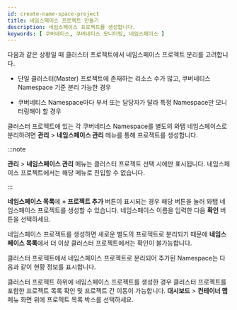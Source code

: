 ```yaml
---
id: create-name-space-project
title: 네임스페이스 프로젝트 만들기
description: 네임스페이스 프로젝트를 생성합니다.
keywords: [ 쿠버네티스, 쿠버네티스 모니터링, 네임스페이스 ]
---
```


다음과 같은 상황일 때 클러스터 프로젝트에서 네임스페이스 프로젝트 분리를 고려합니다.

* 단일 클러스터(Master) 프로젝트에 존재하는 리소스 수가 많고, 쿠버네티스 Namespace 기준 분리 가능한 경우

* 쿠버네티스 Namespace마다 부서 또는 담당자가 달라 특정 Namespace만 모니터링해야 할 경우 

클러스터 프로젝트에 있는 각 쿠버네티스 Namespace를 별도의 와탭 네임스페이스로 분리하려면 **관리** > **네임스페이스 관리** 메뉴를 통해 프로젝트를 생성합니다.

<ImgLang img='whatap_kubernetes_namespace_project_mgt.png' desc='네임스페이스 관리' />

:::note

**관리** > **네임스페이스 관리** 메뉴는 클러스터 프로젝트 선택 시에만 표시됩니다. 네임스페이스 프로젝트에서는 해당 메뉴로 진입할 수 없습니다.

:::

**네임스페이스 목록**에 **+ 프로젝트 추가** 버튼이 표시되는 경우 해당 버튼을 눌러 와탭 네임스페이스 프로젝트를 생성할 수 있습니다. 네임스페이스 이름을 입력한 다음 **확인** 버튼을 선택하세요.

<ImgLang img='whatap_kubernetes_create_namespace_project_popup.png' desc='네임스페이스 프로젝트 생성' />

네임스페이스 프로젝트를 생성하면 새로운 별도의 프로젝트로 분리되기 때문에 **네임스페이스 목록**에서 더 이상 클러스터 프로젝트에서는 확인이 불가능합니다.

클러스터 프로젝트에서 네임스페이스 프로젝트로 분리되어 추가된 Namespace는 다음과 같이 현황 정보를 표시합니다.

<ImgLang img='whatap_kubernetes_namespace_project_mgt_complete.png' desc='네임스페이스 프로젝트 생성 완료' />

클러스터 프로젝트 하위에 네임스페이스 프로젝트를 생성한 경우 클러스터 프로젝트를 포함한 프로젝트 목록 확인 및 프로젝트 간 이동이 가능합니다. **대시보드** > **컨테이너 맵** 메뉴 화면 위에 프로젝트 목록 박스를 선택하세요.

<ImgLang img='whatap_kubernetes_container_map_namespace_project_list.png' desc='컨테이너 맵 메뉴 프로젝트 목록' />